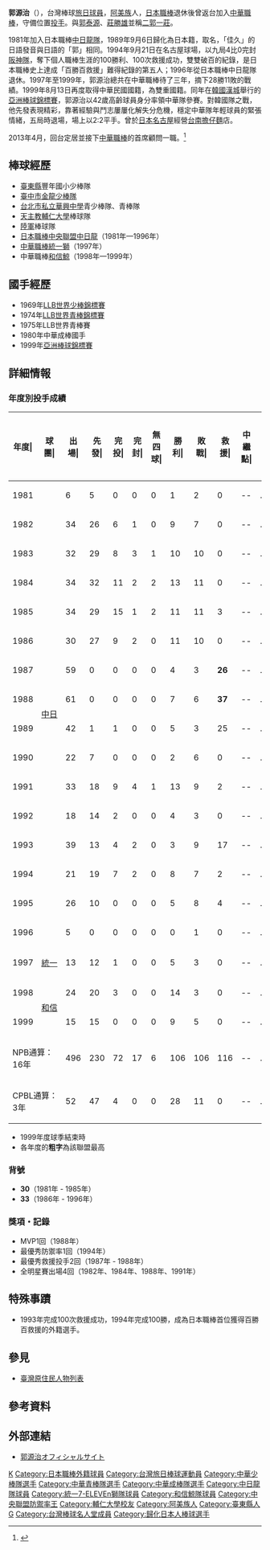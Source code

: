 {{Infobox CPBL player|
|name=郭源治
|native_name=
|bgcolor1=
|bgcolor2=
|textcolor1=
|textcolor2=
|image=
|caption=
|position=[[投手|投手]]
|bats=右
|throws=右
|birthdate={{birth date and age|1956|10|4}}<br>{{TWN}}[[臺東縣|臺東縣]][[臺東鎮|臺東鎮]]
|nationality={{ROC}}( - 1989年9月)<br>{{JPN}}(1989年9月 - )
|debutdate=
|debutyear=1997年
|debutteam=[[統一獅|統一獅]]
|finaldate=
|finalyear=1999年
|finalteam=[[和信鯨|和信鯨]]
|stat1label=勝投－敗投
|stat1value=134－117
|stat2label=三振－四死
|stat2value=1619－672
|stat3label=[[防禦率|防禦率]]
|stat3value=2.945
|teams= '''球員時期'''
*[[中日龍|中日龍]]（1981－1996年）
*[[統一獅|統一獅]]（1997年，[[CPBL|CPBL]]）
*[[和信鯨|和信鯨]]（1998 - 1999年，[[CPBL|CPBL]]）
|awards = <nowiki></nowiki>
'''中華職棒'''
*[[中華職棒勝率王|中華職棒勝率王]]：1998
*[[中華職棒單月MVP|中華職棒單月MVP]]：1998/07
*[[中華職棒明星賽|中華職棒明星賽]]：1997、1998、1999
'''日本職棒'''
*中央聯盟防禦率王：1994
*中央聯盟救援王：1987、1988
*中央聯盟年度最有價值球員：1988
*中央聯盟明星賽：1982、1984、1988年、1991
'''其它'''
* 第六屆[[台灣棒球名人堂|台灣棒球名人堂]]競技類（2019年）
|圖片=}}
'''郭源治'''（{{bd|1956年|10月4日|catIdx=G郭}}），台灣棒球[[旅日棒球選手|旅日球員]]，[[阿美族|阿美族]]人，[[日本職棒|日本職棒]]退休後曾返台加入[[中華職棒|中華職棒]]，守備位置[[投手|投手]]。與[[郭泰源|郭泰源]]、[[莊勝雄|莊勝雄]]並稱[[二郭一莊|二郭一莊]]。

1981年加入日本職棒[[中日龍隊|中日龍隊]]，1989年9月6日歸化為日本籍，取名{{lang|ja|佳久源治（かく げんじ）}}，「佳久」的日語發音與日語的「郭」相同。1994年9月21日在名古屋球場，以九局4比0完封[[阪神隊|阪神隊]]，奪下個人職棒生涯的100勝利、100次救援成功，雙雙破百的紀錄，是日本職棒史上達成「百勝百救援」難得紀錄的第五人；1996年從日本職棒中日龍隊退休。1997年至1999年，郭源治總共在中華職棒待了三年，摘下28勝11敗的戰績。1999年8月13日再度取得中華民國國籍，為雙重國籍。同年在[[韓國|韓國]][[漢城|漢城]]舉行的[[亞洲棒球錦標賽|亞洲棒球錦標賽]]，郭源治以42歲高齡球員身分率領中華隊參賽。對韓國隊之戰，他先發表現精彩，靠著經驗與鬥志屢屢化解失分危機，穩定中華隊年輕球員的緊張情緒，五局時退場，場上以2:2平手。曾於[[日本|日本]][[名古屋|名古屋]]經營[[擔仔麵|台南擔仔麵]]店。

2013年4月，回台定居並接下[[中華職棒|中華職棒]]的首席顧問一職。<ref>{{cite news |url=http://tw.sports.yahoo.com/news/%E4%BD%BF%E5%91%BD%E6%84%9F%E4%BD%BF%E7%84%B6-%E9%83%AD%E6%BA%90%E6%B2%BB%E6%93%94%E4%BB%BB%E4%B8%AD%E8%81%B7%E9%A6%96%E5%B8%AD%E9%A1%A7%E5%95%8F-143534948.html;_ylt=AjryzwvhSB1w3ZKoOMX4fpu3VGA6;_ylu=X3oDMTU0bG9xanU4BG1pdANDUEJMIE1lZ2F0cm9uIE5ld3MgTWl4ZWRMaXN0IGluIEFydGljbGUgUGFnZQRwa2cDNjI3YTc5YzYtMjk4MS0zNjYxLWI1ZmEtNzQ2N2ZhOWMzMWQ5BHBvcwMyBHNlYwNNZWRpYUJMaXN0TWl4ZWRMUENBVGVtcAR2ZXIDMzA1Nzk2MTMtNGRkNy0xMWUyLThmYjEtODdiNDVjZWU3MjJi;_ylg=X3oDMTM0cmRrN2YyBGludGwDdHcEbGFuZwN6aC1oYW50LXR3BHBzdGFpZAMyZjJhNjdiOS1jY2JkLTNhYzgtOTk3MC05Yzk2ZTAzMzlmNDcEcHN0Y2F0A.S4reiPr.iBt.ajkgRwdANzdG9yeXBhZ2U-;_ylv=3 |title=〈CPBL〉使命感使然　郭源治擔任中職首席顧問 |publisher=[[TSNA|TSNA]] |author= |date=2012年12月25日 |accessdate=2012-12-25 |archive-date=2016-11-21 |archive-url=https://web.archive.org/web/20161121044245/https://tw.sports.yahoo.com/news/%E4%BD%BF%E5%91%BD%E6%84%9F%E4%BD%BF%E7%84%B6-%E9%83%AD%E6%BA%90%E6%B2%BB%E6%93%94%E4%BB%BB%E4%B8%AD%E8%81%B7%E9%A6%96%E5%B8%AD%E9%A1%A7%E5%95%8F-143534948.html;_ylt=AjryzwvhSB1w3ZKoOMX4fpu3VGA6;_ylu=X3oDMTU0bG9xanU4BG1pdANDUEJMIE1lZ2F0cm9uIE5ld3MgTWl4ZWRMaXN0IGluIEFydGljbGUgUGFnZQRwa2cDNjI3YTc5YzYtMjk4MS0zNjYxLWI1ZmEtNzQ2N2ZhOWMzMWQ5BHBvcwMyBHNlYwNNZWRpYUJMaXN0TWl4ZWRMUENBVGVtcAR2ZXIDMzA1Nzk2MTMtNGRkNy0xMWUyLThmYjEtODdiNDVjZWU3MjJi;_ylg=X3oDMTM0cmRrN2YyBGludGwDdHcEbGFuZwN6aC1oYW50LXR3BHBzdGFpZAMyZjJhNjdiOS1jY2JkLTNhYzgtOTk3MC05Yzk2ZTAzMzlmNDcEcHN0Y2F0A.S4reiPr.iBt.ajkgRwdANzdG9yeXBhZ2U-;_ylv=3 |dead-url=no }}</ref>

==棒球經歷==
*[[臺東縣|臺東縣]]豐年國小少棒隊
*[[臺中市|臺中市]][[金龍少棒隊|金龍少棒隊]]
*[[台北市私立華興中學|台北市私立華興中學]]青少棒隊、青棒隊
*[[天主教輔仁大學|天主教輔仁大學]]棒球隊
*[[陸軍|陸軍]]棒球隊
*[[日本職棒|日本職棒]][[中央聯盟|中央聯盟]][[中日龍|中日龍]]（1981年—1996年）      
*[[中華職棒|中華職棒]][[統一獅|統一獅]]（1997年）
*中華職棒[[和信鯨|和信鯨]]（1998年—1999年）

==國手經歷==
*1969年[[LLB世界少棒錦標賽|LLB世界少棒錦標賽]]
*1974年[[LLB世界青棒錦標賽|LLB世界青棒錦標賽]]
*1975年LLB世界青棒賽
*1980年中華成棒國手
*1999年[[亞洲棒球錦標賽|亞洲棒球錦標賽]]

==詳細情報==
=== 年度別投手成績 ===
{| class="wikitable" style="text-align:right; font-size:small"
|-bgcolor="#efefef"
!年度|!!球團|!!出場|!!先發|!!完投|!!完封|!!無四球|!!勝利|!!敗戰|!!救援|!!中繼點|!!勝率|!!打者|!!投球<br>局數|!!被<br>安<br>打|!!被全壘打|!!保送|!!敬遠|!!觸身球|!!三<br>振<br>數|!!暴投|!!犯規|!!失分|!!自<br>責<br>分|!!防<br>禦<br>率|!!WHIP
|-
|style="text-align:center"|1981
|rowspan="16" style="text-align: center; white-space: nowrap;"|[[中日龍|中日]]
|6||5||0||0||0||1||2||0||--||.333||96||21.1||23||2||15||0||1||17||1||0||17||15||6.43||1.78
|-
|style="text-align:center"|1982
|34||26||6||1||0||9||7||0||--||.563||743||176.0||160||17||69||8||7||132||4||1||81||68||3.48||1.30
|-
|style="text-align:center"|1983
|32||29||8||3||1||10||10||0||--||.500||900||213.1||214||25||64||1||4||159||4||0||100||89||3.75||1.30
|-
|style="text-align:center"|1984
|34||32||11||2||2||13||11||0||--||.542||912||216.0||202||27||76||1||2||177||2||0||90||78||3.25||1.29
|-
|style="text-align:center"|1985
|34||29||15||1||2||11||11||3||--||.500||'''954'''||'''230.1'''||224||'''38'''||57||3||5||157||1||1||102||89||3.48||1.22
|-
|style="text-align:center"|1986
|30||27||9||2||0||11||10||0||--||.524||738||177.1||164||27||53||5||2||127||2||'''1'''||76||72||3.65||1.22
|-
|style="text-align:center"|1987
|59||0||0||0||0||4||3||'''26'''||--||.571||376||98.0||64||5||27||8||1||70||2||0||19||17||1.56||0.93
|-
|style="text-align:center"|1988
|61||0||0||0||0||7||6||'''37'''||--||.538||428||111.0||73||9||31||3||3||94||5||0||27||24||1.95||0.94
|-
|style="text-align:center"|1989
|42||1||1||0||0||5||3||25||--||.625||287||74.0||57||5||18||2||1||69||2||0||19||19||2.31||1.01
|-
|style="text-align:center"|1990
|22||7||0||0||0||2||6||0||--||.250||296||67.1||74||11||30||1||3||57||3||1||42||39||5.21||1.54
|-
|style="text-align:center"|1991
|33||18||9||4||1||13||9||2||--||.591||663||163.0||131||11||48||2||6||95||0||0||52||49||2.71||1.10
|-
|style="text-align:center"|1992
|18||14||2||0||0||4||3||0||--||.571||379||90.0||93||6||25||1||1||54||3||0||37||30||3.00||1.31
|-
|style="text-align:center"|1993
|39||13||4||2||0||3||9||17||--||.250||453||107.2||107||11||34||4||4||78||0||0||44||41||3.43||1.31
|-
|style="text-align:center"|1994
|21||19||7||2||0||8||7||2||--||.533||551||139.1||125||9||32||4||4||85||2||0||43||38||'''2.45'''||1.13
|-
|style="text-align:center"|1995
|26||10||0||0||0||5||8||4||--||.385||348||80.2||85||16||24||5||5||40||3||0||44||36||4.02||1.35
|-
|style="text-align:center"|1996
|5||0||0||0||0||0||1||0||--||.000||29||5.2||6||0||5||1||0||4||1||1||2||2||3.18||1.94
|-
|style="text-align:center"|1997
|rowspan="1" style="text-align: center; white-space: nowrap;"|[[統一獅|統一]] 
|13||12||1||0||0||5||3||0||--||.625||265||64.1||65||7||13||0||3||61||3||0||32||25||3.50||1.21
|-
|style="text-align:center"|1998
|rowspan="2" style="text-align: center; white-space: nowrap;"|[[中信鯨|和信]]
|24||20||3||0||0||14||3||0||--||.824||584||140.2||133||4||37||1||8||87||1||0||51||39||2.50||1.21
|-
|style="text-align:center"|1999
|15||15||0||0||0||9||5||0||--||.643||357||88.1||73||6||14||0||5||56||3||0||30||23||2.34||0.98
|-
!colspan="2"|NPB通算：16年
|496||230||72||17||6||106||106||116||--||.500||8153||1971.0||1802||219||608||49||49||1415||35||5||795||706||3.22||1.22
|-
!colspan="2"|CPBL通算：3年
|52||47||4||0||0||28||11||0||--||.718||1206||293.1||271||17||64||1||16||204||7||0||113||87||2.67||1.14
|}
* 1999年度球季結束時
* 各年度的'''粗字'''為該聯盟最高

=== 背號 ===
* '''30'''（1981年 - 1985年）
* '''33'''（1986年 - 1996年）

=== 獎項・記錄 ===
* MVP1回（1988年）
* 最優秀防禦率1回（1994年）
* 最優秀救援投手2回（1987年 - 1988年）
* 全明星賽出場4回（1982年、1984年、1988年、1991年）

==特殊事蹟==
*1993年完成100次救援成功，1994年完成100勝，成為日本職棒首位獲得百勝百救援的外籍選手。

==參見==
* [[臺灣原住民人物列表|臺灣原住民人物列表]]

==參考資料==
<div style="font-size: 85%">
<references />
</div>

==外部連結==
* [https://web.archive.org/web/20110304011619/http://www.token.co.jp/kakugenji/index.html 郭源治オフィシャルサイト]
{{台灣棒球維基館}}
{{中華職棒球員資料|id=L066|name=郭源治}}

{{start box}}
{{s-before|[[黃平洋|黃平洋]]}}
{{s-title|[[中華職棒明星賽|中華職棒明星賽]]明星紅隊先發投手|1997年}}
{{s-after|[[劉義傳|劉義傳]]}}
{{end box}}
{{Navboxes|title= 獎項
|list1=
</span>
{{日本職棒總冠軍賽優秀選手}}
{{中央聯盟最有價值球員}}
{{日本中央聯盟最多救援}}
{{日本中央聯盟最優秀防禦率}}
{{台灣棒球名人堂}}}}
{{1999年第二十屆亞洲棒球錦標賽中華成棒代表隊}}
{{DEFAULTSORT:K郭}}
[[Category:台灣原住民棒球運動員|K]]
[[Category:日本職棒外籍球員|Category:日本職棒外籍球員]]
[[Category:台灣旅日棒球運動員|Category:台灣旅日棒球運動員]]
[[Category:中華少棒隊選手|Category:中華少棒隊選手]]
[[Category:中華青棒隊選手|Category:中華青棒隊選手]]
[[Category:中華成棒隊選手|Category:中華成棒隊選手]]
[[Category:中日龍隊球員|Category:中日龍隊球員]]
[[Category:統一7-ELEVEn獅隊球員|Category:統一7-ELEVEn獅隊球員]]
[[Category:和信鯨隊球員|Category:和信鯨隊球員]]
[[Category:中央聯盟防禦率王|Category:中央聯盟防禦率王]]
[[Category:輔仁大學校友|Category:輔仁大學校友]]
[[Category:阿美族人|Category:阿美族人]]
[[Category:臺東縣人|Category:臺東縣人]]
[[Category:郭姓|G]]
[[Category:台灣棒球名人堂成員|Category:台灣棒球名人堂成員]]
[[Category:歸化日本人棒球選手|Category:歸化日本人棒球選手]]